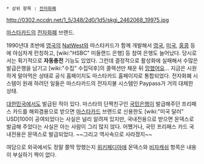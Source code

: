  * 상위 항목 : [[전자화폐]]

http://0302.nccdn.net/1_5/348/2d0/1d5/skgi_2462068_19975.jpg

[[마스타카드]]의 [[전자화폐]] 브랜드.

1990년대 초반에 [[영국]]의 [[NatWest]]와 마스타카드가 함께 개발해서 [[영국]], [[미국]], [[홍콩]] 등에 야심차게 런칭하고, [wiki:"HSBC" 미들랜드 은행] 등 참여 은행도 늘어났다. 당시로서는 획기적으로 '''자동충전''' 기능도 있었다. 그런데 결정적으로 활성화에 실패해서 수많은 발급은행을 남기고 [wiki:"수집" 수집덕후]의 콜렉션만 채운 뒤 [[망했어요]]... 지금은 시원하게 말아먹은 상태로 공식 홈페이지도 마스타카드 홈페이지로 통합되었다. 전자화폐 시스템이 원래 하려던 일들은 마스타카드의 전자지불 시스템인 Paypass가 거의 대체한 상태.

[[대한민국]]에서도 발급된 적이 있다. 마스타의 단짝친구인 [[국민은행]]이 발급해주던 프리패스 카드를 해외겸용으로 받으면 [[마스타카드]] 브랜드로 신용한도 [wiki:"미국 달러" USD]100이 공여되었다는 사실은 널리 알려져 있지만, 국내전용으로 받으면 몬덱스로 발급해 주었다는 사실은 아는 사람이 그리 많지 않다. 어쨌거나, 국민 프리패스 카드 국내전용은 몬덱스로 발급되었다. ~~그리고 역사속으로 사라졌지~~

여담으로 외국에서도 정말 쫄딱 망했는지 [[위키페디아]]에 몬덱스와 [[비자캐쉬]] 항목은 내용이 부실하기 짝이 없다.
